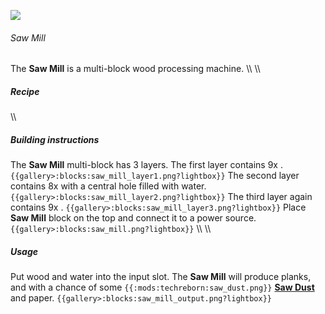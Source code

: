  ![](/mods/techreborn/saw_mill.png)


###### Saw Mill

The **Saw Mill** is a multi-block wood processing machine. \\\\ \\\\

##### Recipe

<Recipe recipe=" input techreborn:refined_iron_ingot
techreborn:advanced_circuit techreborn:refined_iron_ingot input
techreborn:diamond_saw_blade techreborn:diamond_saw_blade
techreborn:diamond_saw_blade input techreborn:advanced_circuit
techreborn:advanced_machine_block techreborn:advanced_circuit output
techreborn:saw_mill "/> \\\\

##### Building instructions

The **Saw Mill** multi-block has 3 layers. The first layer contains
9x <Mcitem id="techreborn:basic_machine_casing"/>.
`{{gallery>:blocks:saw_mill_layer1.png?lightbox}}` The
second layer contains 8x
<Mcitem id="techreborn:advanced_machine_casing"/>
with a central hole filled with water.
`{{gallery>:blocks:saw_mill_layer2.png?lightbox}}` The third
layer again contains 9x
<Mcitem id="techreborn:basic_machine_casing"/>.
`{{gallery>:blocks:saw_mill_layer3.png?lightbox}}` Place
**Saw Mill** block on the top and connect it to a power source.
`{{gallery>:blocks:saw_mill.png?lightbox}}` \\\\ \\\\

##### Usage

Put wood and water into the input slot. The **Saw Mill** will
produce planks, and with a chance of some
`{{:mods:techreborn:saw_dust.png}}` **[Saw
Dust](items:dust:saw_dust "wikilink")** and paper.
`{{gallery>:blocks:saw_mill_output.png?lightbox}}`
